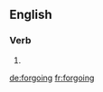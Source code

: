 ==English==

===Verb===
{{head|en|present participle}}

# {{present participle of|forgo|lang=en|nocat=1}}

[[de:forgoing]]
[[fr:forgoing]]